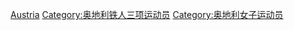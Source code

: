 [[Category:各国女子铁人三项运动员|Austria]]
[[Category:奥地利铁人三项运动员|Category:奥地利铁人三项运动员]]
[[Category:奥地利女子运动员|Category:奥地利女子运动员]]